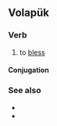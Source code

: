 ==Volapük==

===Verb===
{{head|vo|verb}}

# to [[bless]]

====Conjugation====
{{vo-conj}}

===See also===
* {{l|vo|leloboyn}}
* {{l|vo|lelobön}}